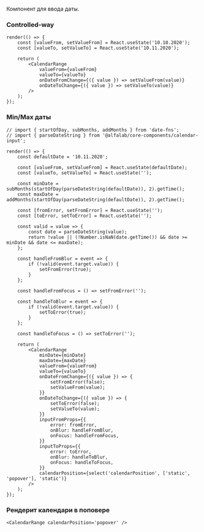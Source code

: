 Компонент для ввода даты.

### Controlled-way

```tsx live
render(() => {
    const [valueFrom, setValueFrom] = React.useState('10.10.2020');
    const [valueTo, setValueTo] = React.useState('10.11.2020');

    return (
        <CalendarRange
            valueFrom={valueFrom}
            valueTo={valueTo}
            onDateFromChange={({ value }) => setValueFrom(value)}
            onDateToChange={({ value }) => setValueTo(value)}
        />
    );
});
```

### Min/Max даты

```tsx live
// import { startOfDay, subMonths, addMonths } from 'date-fns';
// import { parseDateString } from '@alfalab/core-components/calendar-input';

render(() => {
    const defaultDate = '10.11.2020';

    const [valueFrom, setValueFrom] = React.useState(defaultDate);
    const [valueTo, setValueTo] = React.useState('');

    const minDate = subMonths(startOfDay(parseDateString(defaultDate)), 2).getTime();
    const maxDate = addMonths(startOfDay(parseDateString(defaultDate)), 2).getTime();

    const [fromError, setFromError] = React.useState('');
    const [toError, setToError] = React.useState('');

    const valid = value => {
        const date = parseDateString(value);
        return !value || (!Number.isNaN(date.getTime()) && date >= minDate && date <= maxDate);
    };

    const handleFromBlur = event => {
        if (!valid(event.target.value)) {
            setFromError(true);
        }
    };

    const handleFromFocus = () => setFromError('');

    const handleToBlur = event => {
        if (!valid(event.target.value)) {
            setToError(true);
        }
    };

    const handleToFocus = () => setToError('');

    return (
        <CalendarRange
            minDate={minDate}
            maxDate={maxDate}
            valueFrom={valueFrom}
            valueTo={valueTo}
            onDateFromChange={({ value }) => {
                setFromError(false);
                setValueFrom(value);
            }}
            onDateToChange={({ value }) => {
                setToError(false);
                setValueTo(value);
            }}
            inputFromProps={{
                error: fromError,
                onBlur: handleFromBlur,
                onFocus: handleFromFocus,
            }}
            inputToProps={{
                error: toError,
                onBlur: handleToBlur,
                onFocus: handleToFocus,
            }}
            calendarPosition={select('calendarPosition', ['static', 'popover'], 'static')}
        />
    );
});
```

### Рендерит календари в поповере

```tsx live
<CalendarRange calendarPosition='popover' />
```
